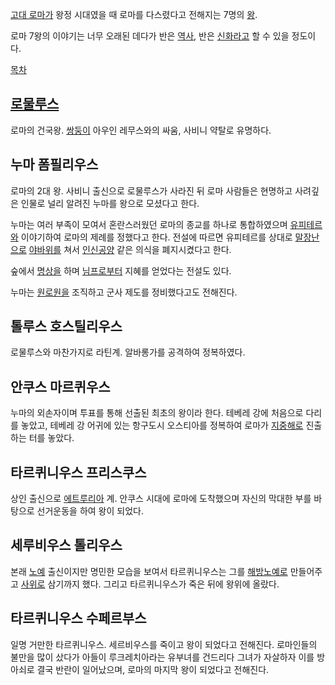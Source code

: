 [[고대 로마]]가 왕정 시대였을 때 로마를 다스렸다고 전해지는 7명의 [[왕]].

로마 7왕의 이야기는 너무 오래된 데다가 반은 [[역사]], 반은 [[신화]]라고 할 수 있을 정도이다.

[[목차]]

== [[로물루스]] ==
로마의 건국왕. [[쌍둥이]] 아우인 레무스와의 싸움, 사비니 약탈로 유명하다.

== 누마 폼필리우스 ==
로마의 2대 왕. 사비니 출신으로 로물루스가 사라진 뒤 로마 사람들은 현명하고 사려깊은 인물로 널리 알려진 누마를 왕으로 모셨다고 한다.

누마는 여러 부족이 모여서 혼란스러웠던 로마의 종교를 하나로 통합하였으며 [[유피테르]]와 이야기하여 로마의 제례를 정했다고 한다. 전설에 따르면 유피테르를 상대로 [[말장난]]으로 [[야바위]]를 쳐서 [[인신공양]] 같은 의식을 폐지시켰다고 한다.

숲에서 [[명상]]을 하며 [[님프]]로부터 지혜를 얻었다는 전설도 있다.

누마는 [[원로원]]을 조직하고 군사 제도를 정비했다고도 전해진다.

== 톨루스 호스틸리우스 ==
로물루스와 마찬가지로 라틴계. 알바롱가를 공격하여 정복하였다.

== 안쿠스 마르퀴우스 ==
누마의 외손자이며 투표를 통해 선출된 최초의 왕이라 한다.
테베레 강에 처음으로 다리를 놓았고, 테베레 강 어귀에 있는 항구도시 오스티아를 정복하여 로마가 [[지중해]]로 진출하는 터를 놓았다.

== 타르퀴니우스 프리스쿠스 ==
상인 출신으로 [[에트루리아]] 계. 안쿠스 시대에 로마에 도착했으며 자신의 막대한 부를 바탕으로 선거운동을 하여 왕이 되었다.

== 세루비우스 톨리우스 ==
본래 [[노예]] 출신이지만 명민한 모습을 보여서 타르퀴니우스는 그를 [[해방노예]]로 만들어주고 [[사위]]로 삼기까지 했다. 그리고 타르퀴니우스가 죽은 뒤에 왕위에 올랐다.

== 타르퀴니우스 수페르부스 ==
일명 거만한 타르퀴니우스. 세르비우스를 죽이고 왕이 되었다고 전해진다.
로마인들의 불만을 많이 샀다가 아들이 루크레치아라는 유부녀를 건드리다 그녀가 자살하자 이를 방아쇠로 결국 반란이 일어났으며, 로마의 마지막 왕이 되었다고 전해진다.
